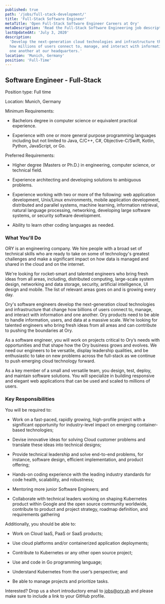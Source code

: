 ```yaml
---
published: true
path: '/jobs/full-stack-development/'
title: 'Full-Stack Software Engineer'
metaTitle: 'Open Full-Stack Software Engineer Careers at Ory'
metaDescription: 'Read the Full-Stack Software Engineering job description.'
lastUpdatedAt: 'July 3, 2020'
description:
  'Develop the next-generation cloud technologies and infrastructure that change
  how millions of users connect to, manage, and interact with information and
  one another at our headquarters.'
location: 'Munich, Germany'
position: 'Full-Time'
---
```


## Software Engineer - Full-Stack

Position type: Full time

Location: Munich, Germany

Minimum Requirements:

- Bachelors degree in computer science or equivalent practical experience.

- Experience with one or more general purpose programming languages including
  but not limited to Java, C/C++, C#, Objective-C/Swift, Kotlin, Python,
  JavaScript, or Go.

Preferred Requirements:

- Higher degree (Masters or Ph.D.) in engineering, computer science, or
  technical field.

- Experience architecting and developing solutions to ambiguous problems.

- Experience working with two or more of the following: web application
  development, Unix/Linux environments, mobile application development,
  distributed and parallel systems, machine learning, information retrieval,
  natural language processing, networking, developing large software systems, or
  security software development.

- Ability to learn other coding languages as needed.

### What You'll Do

ORY is an engineering company. We hire people with a broad set of technical
skills who are ready to take on some of technology's greatest challenges and
make a significant impact on how data is managed and shared in the cloud and on
the internet.

We're looking for rocket-smart and talented engineers who bring fresh ideas from
all areas, including, distributed computing, large-scale system design,
networking and data storage, security, artificial intelligence, UI design and
mobile. The list of relevant areas goes on and is growing every day.

Ory's software engineers develop the next-generation cloud technologies and
infrastructure that change how billions of users connect to, manage, and
interact with information and one another. Ory products need to be able to
handle information, users, and data at a massive scale. We're looking for
talented engineers who bring fresh ideas from all areas and can contribute to
pushing the boundaries at Ory.

As a software engineer, you will work on projects critical to Ory’s needs with
opportunities and that shape how the Ory business grows and evolves. We need our
engineers to be versatile, display leadership qualities, and be enthusiastic to
take on new problems across the full-stack as we continue to push emerging cloud
technology forward.

As a key member of a small and versatile team, you design, test, deploy, and
maintain software solutions. You will specialize in building responsive and
elegant web applications that can be used and scaled to millions of users.

### Key Responsibilities

You will be required to:

- Work on a fast-paced, rapidly growing, high-profile project with a significant
  opportunity for industry-level impact on emerging container-based
  technologies;

- Devise innovative ideas for solving Cloud customer problems and translate
  these ideas into technical designs;

- Provide technical leadership and solve end-to-end problems, for instance,
  software design, efficient implementation, and product offering;

- Hands-on coding experience with the leading industry standards for code
  health, scalability, and robustness;

- Mentoring more junior Software Engineers; and

- Collaborate with technical leaders working on shaping Kubernetes product
  within Google and the open source community worldwide, contribute to product
  and project strategy, roadmap definition, and requirements gathering

Additionally, you should be able to:

- Work on Cloud IaaS, PaaS or SaaS products;

- Use cloud platforms and/or containerized application deployments;

- Contribute to Kubernetes or any other open source project;

- Use and code in Go programming language;

- Understand Kubernetes from the user’s perspective; and

- Be able to manage projects and prioritize tasks.

Interested? Drop us a short introductory email to
[jobs@ory.sh](mailto:jobs@ory.sh) and please make sure to include a link to your
GitHub profile.
